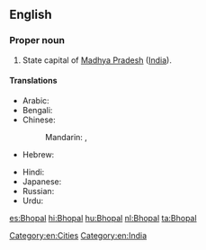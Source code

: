 ==English==
{{wikipedia}}
===Proper noun===
{{en-proper noun}}

# State capital of [[Madhya Pradesh]] ([[India]]).

====Translations====
{{trans-top|capital of Madhya Pradesh, India}}
* Arabic: {{t-|ar|بهوبال|m|tr=bhubaal}}
* Bengali: {{t-|bn|ভোপাল|sc=Beng}}
* Chinese:
*: Mandarin: {{t|cmn|博帕爾|sc=Hani}}, {{t|cmn|博帕尔|tr=Bópà'ěr|sc=Hani}}
* Hebrew: {{t-|he|בופאל}}
{{trans-mid}}
* Hindi: {{t+|hi|भोपाल|tr=bhōpāl|xs=Hindi}}
* Japanese: {{t-|ja|ボーパール|tr=Bōpāru}}
* Russian: {{t-|ru|Бхопал|m|tr=Bxopál}}
* Urdu: {{t-|ur|بهوبال|tr=bhōpāl|xs=Urdu}}
{{trans-bottom}}

[[Category:en:Cities]]
[[Category:en:India]]

[[es:Bhopal]]
[[hi:Bhopal]]
[[hu:Bhopal]]
[[nl:Bhopal]]
[[ta:Bhopal]]